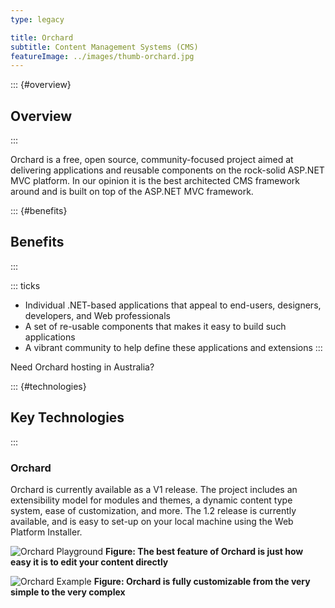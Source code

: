 ---
type: legacy

title: Orchard
subtitle: Content Management Systems (CMS)
featureImage: ../images/thumb-orchard.jpg
---
::: {#overview}
## Overview
:::

Orchard is a free, open source, community-focused project aimed at delivering applications and reusable components on the rock-solid ASP.NET MVC platform. In our opinion it is the best architected CMS framework around and is built on top of the ASP.NET MVC framework.

::: {#benefits}
## Benefits
:::

::: ticks
- Individual .NET-based applications that appeal to end-users, designers, developers, and Web professionals
- A set of re-usable components that makes it easy to build such applications
- A vibrant community to help define these applications and extensions
:::

Need Orchard hosting in Australia?

::: {#technologies}
## Key Technologies
:::

### Orchard
Orchard is currently available as a V1 release. The project includes an extensibility model for modules and themes, a dynamic content type system, ease of customization, and more. The 1.2 release is currently available, and is easy to set-up on your local machine using the Web Platform Installer.

![Orchard Playground](../images/orchard-best-feature.jpg)
**Figure: The best feature of Orchard is just how easy it is to edit your content directly**

![Orchard Example](../images/orchard-fully-customizable.jpg)
**Figure: Orchard is fully customizable from the very simple to the very complex**